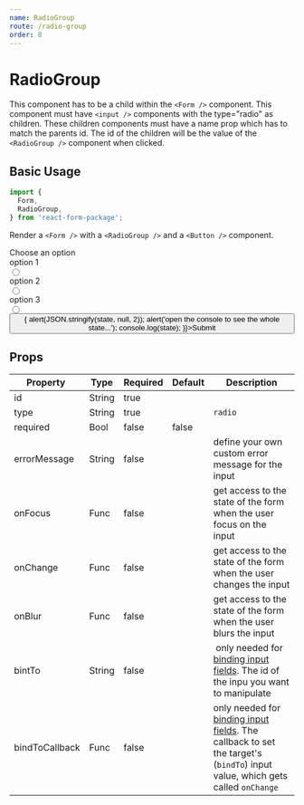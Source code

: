 ```yaml
---
name: RadioGroup
route: /radio-group
order: 8
---
```



# RadioGroup

This component has to be a child within the `<Form />` component. This component must have `<input />` components with the type="radio" as children. These children components must have a name prop which has to match the parents id. The id of the children will be the value of the `<RadioGroup />` component when clicked.

## Basic Usage

```jsx
import {
  Form,
  RadioGroup,
} from 'react-form-package';
```

Render a `<Form />` with a `<RadioGroup />` and a `<Button />` component.

<Playground>
  <Form>
    <div>
      <div>
        Choose an option
      </div>
      <RadioGroup type="radio" id="option">
        <div>
          <div>
            option 1
          </div>
          <input type="radio" name="option" id="option1" />
        </div>
        <div>
          <div>
            option 2
          </div>
          <input type="radio" name="option" id="option2" />
        </div>
        <div>
          <div>
            option 3
          </div>
          <input type="radio" name="option" id="option3" />
        </div>
      </RadioGroup>
      <div>
        <Button id="submit" type="submit" onClick={(state) => {
          alert(JSON.stringify(state, null, 2));
          alert('open the console to see the whole state...');
          console.log(state);
        }}>Submit</Button>
      </div>
    </div>
  </Form>
</Playground>

## Props

Property | Type | Required | Default | Description
---|---|---|---|---
id | String | true | | 
type | String | true | | `radio`
required | Bool | false | false |
errorMessage | String | false | | define your own custom error message for the input
onFocus | Func | false | | get access to the state of the form when the user focus on the input
onChange | Func | false | | get access to the state of the form when the user changes the input
onBlur | Func | false | | get access to the state of the form when the user blurs the input
bintTo | String | false | | only needed for [binding input fields](/bind-input-fields). The id of the inpu you want to manipulate
bindToCallback | Func | false | | only needed for [binding input fields](/bind-input-fields). The callback to set the target's (`bindTo`) input value, which gets called `onChange`
